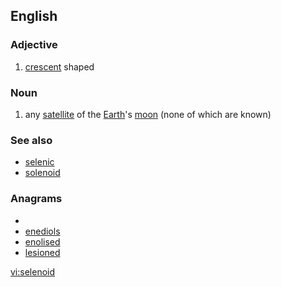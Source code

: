 ==English==
===Adjective===
{{en-adj}}
# [[crescent]] shaped

===Noun===
{{en-noun}}
# any [[satellite]] of the [[Earth]]'s [[moon]] (none of which are known)
===See also===
*[[selenic]]
*[[solenoid]]

===Anagrams===
* {{alphagram|deeilnos}}
* [[enediols#English|enediols]]
* [[enolised#English|enolised]]
* [[lesioned#English|lesioned]]

[[vi:selenoid]]